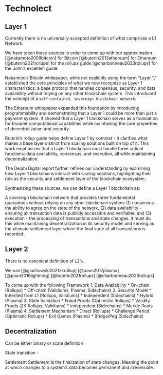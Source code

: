 # Technolect

## Layer 1
Currently there is no universally accepted definition of what comprises a L1 Network. 

We have token these sources in order to come up with our approximation
[@nakamoto2008bitcoin] for Bitcoin
[@buterin2013ethereum] for Ethereum
[@buterin2021rollups] for the rollups guide
[@charbonneau2023rollups] for the John's excellent guide

Nakamoto's Bitcoin whitepaper, while not explicitly using the term "Layer 1," established the core principles of what we now recognize as Layer 1 characteristics: a base protocol that handles consensus, security, and data availability without relying on any other blockchain system. This introduced the concept of a `self-contained, sovereign blockchain network`.

The Ethereum whitepaper expanded this foundation by introducing programmability and demonstrating that a Layer 1 could be more than just a payment system. It showed that a Layer 1 blockchain serves as a foundation for broader computational capabilities while maintaining the core properties of decentralization and security.

Buterin's rollup guide helps define Layer 1 by contrast - it clarifies what makes a base layer distinct from scaling solutions built on top of it. This work emphasizes that a Layer 1 blockchain must handle three critical functions: data availability, consensus, and execution, all while maintaining decentralization.

The Delphi Digital report further refines our understanding by examining how Layer 1 blockchains interact with scaling solutions, highlighting their role as the security and settlement layer of the blockchain ecosystem.

Synthesizing these sources, we can define a Layer 1 blockchain as:

A sovereign blockchain network that provides three fundamental guarantees without relying on any other blockchain system: (1) consensus - the ability to agree on the state of the network, (2) data availability - ensuring all transaction data is publicly accessible and verifiable, and (3) execution - the processing of transactions and state changes. It must do this while maintaining decentralization in its security model and serving as the ultimate settlement layer where the final state of all transactions is recorded.

## Layer 2
There is no canonical definition of L2's.

We use
[@gluchowski2021zkrollup]
[@poon2017plasma]
[@poon2016lightning]
[@buterin2021rollups]
[@charbonneau2023rollups]

To come up with the following Framework
1. Data Availability
* On-chain (Rollups)
* Off-chain (Validiums, Plasma, Sidechains)
2. Security Model
* Inherited from L1 (Rollups, Validiums)
* Independent (Sidechains)
* Hybrid (Plasma)
3. State Validation
* Fraud Proofs (Optimistic Rollups)
* Validity Proofs (ZK Rollups, Validiums)
* Independent (Sidechains)
* Merkle Roots (Plasma)
4. Settlement Mechanism
* Direct (Rollups)
* Challenge Period (Optimistic Rollups)
* Exit Games (Plasma)
* Bridge/Peg (Sidechains)

## Decentralization 
Can be either binary or scale definition

State transition - 

Settlement
Settlement is the finalization of state changes. Meaning the point at which changes to a system's data becomes permanent and irreversible. 
